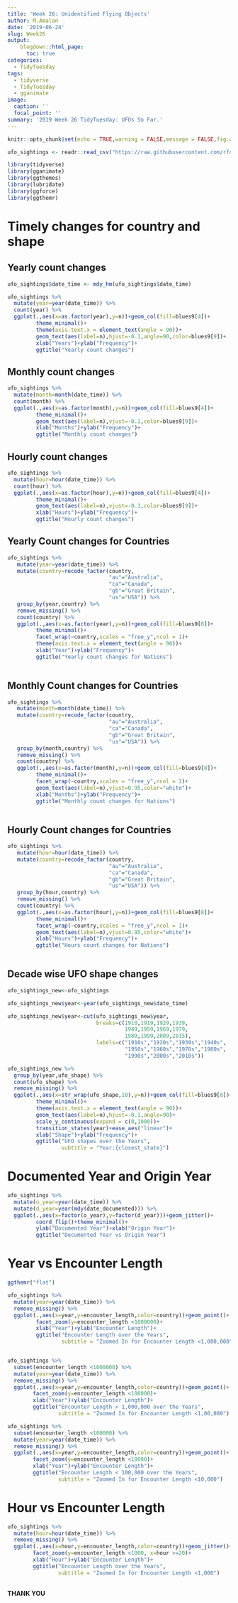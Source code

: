 ```yaml
---
title: 'Week 26: Unidentified Flying Objects'
author: M.Amalan
date: '2019-06-24'
slug: Week26
output: 
    blogdown::html_page:
      toc: true
categories:
  - TidyTuesday
tags:
  - tidyverse
  - TidyTuesday
  - gganimate
image:
  caption: ''
  focal_point: ''
summary: '2019 Week 26 TidyTuesday: UFOs So Far.'    
---
```


```r
knitr::opts_chunk$set(echo = TRUE,warning = FALSE,message = FALSE,fig.width = 12,fig.height = 9)
```

```r
ufo_sightings <- readr::read_csv("https://raw.githubusercontent.com/rfordatascience/tidytuesday/master/data/2019/2019-06-25/ufo_sightings.csv")

library(tidyverse)
library(gganimate)
library(ggthemes)
library(lubridate)
library(ggforce)
library(ggthemr)
```

# Timely changes for country and shape

## Yearly count changes

```r
ufo_sightings$date_time <- mdy_hm(ufo_sightings$date_time)

ufo_sightings %>%
  mutate(year=year(date_time)) %>%
  count(year) %>%
  ggplot(.,aes(x=as.factor(year),y=n))+geom_col(fill=blues9[4])+
         theme_minimal()+
         theme(axis.text.x = element_text(angle = 90))+
         geom_text(aes(label=n),hjust=-0.1,angle=90,color=blues9[9])+
         xlab("Years")+ylab("Frequency")+
         ggtitle("Yearly count changes")
```

## Monthly count changes

```r
ufo_sightings %>%
  mutate(month=month(date_time)) %>%
  count(month) %>%
  ggplot(.,aes(x=as.factor(month),y=n))+geom_col(fill=blues9[4])+
         theme_minimal()+
         geom_text(aes(label=n),vjust=-0.1,color=blues9[9])+
         xlab("Months")+ylab("Frequency")+
         ggtitle("Monthly count changes")
```

## Hourly count changes

```r
ufo_sightings %>%
  mutate(hour=hour(date_time)) %>%
  count(hour) %>%
  ggplot(.,aes(x=as.factor(hour),y=n))+geom_col(fill=blues9[4])+
         theme_minimal()+
         geom_text(aes(label=n),vjust=-0.1,color=blues9[9])+
         xlab("Hours")+ylab("Frequency")+
         ggtitle("Hourly count changes")
```

## Yearly Count changes for Countries

```r
ufo_sightings %>%
   mutate(year=year(date_time)) %>%
   mutate(country=recode_factor(country,
                                "au"="Australia",
                                "ca"="Canada",
                                "gb"="Great Britain",
                                "us"="USA")) %>%
   group_by(year,country) %>%
   remove_missing() %>%
   count(country) %>%
   ggplot(.,aes(x=as.factor(year),y=n))+geom_col(fill=blues9[8])+
         theme_minimal()+
         facet_wrap(~country,scales = "free_y",ncol = 1)+
         theme(axis.text.x = element_text(angle = 90))+
         xlab("Year")+ylab("Frequency")+
         ggtitle("Yearly count changes for Nations")
      
```

## Monthly Count changes for Countries

```r
ufo_sightings %>%
   mutate(month=month(date_time)) %>%
   mutate(country=recode_factor(country,
                                "au"="Australia",
                                "ca"="Canada",
                                "gb"="Great Britain",
                                "us"="USA")) %>%
   group_by(month,country) %>%
   remove_missing() %>%
   count(country) %>%
   ggplot(.,aes(x=as.factor(month),y=n))+geom_col(fill=blues9[8])+
         theme_minimal()+
         facet_wrap(~country,scales = "free_y",ncol = 1)+
         geom_text(aes(label=n),vjust=0.95,color="white")+
         xlab("Months")+ylab("Frequency")+
         ggtitle("Monthly count changes for Nations")
      
```

## Hourly Count changes for Countries

```r
ufo_sightings %>%
   mutate(hour=hour(date_time)) %>%
   mutate(country=recode_factor(country,
                                "au"="Australia",
                                "ca"="Canada",
                                "gb"="Great Britain",
                                "us"="USA")) %>%
   group_by(hour,country) %>%
   remove_missing() %>%
   count(country) %>%
   ggplot(.,aes(x=as.factor(hour),y=n))+geom_col(fill=blues9[8])+
         theme_minimal()+
         facet_wrap(~country,scales = "free_y",ncol = 1)+
         geom_text(aes(label=n),vjust=0.95,color="white")+
         xlab("Hours")+ylab("Frequency")+
         ggtitle("Hours count changes for Nations")
      
```

## Decade wise UFO shape changes

```r
ufo_sightings_new<-ufo_sightings

ufo_sightings_new$year<-year(ufo_sightings_new$date_time)

ufo_sightings_new$year<-cut(ufo_sightings_new$year,
                            breaks=c(1910,1919,1929,1939,
                                     1949,1959,1969,1979,
                                     1989,1999,2009,2015),
                            labels=c("1910s","1920s","1930s","1940s",
                                     "1950s","1960s","1970s","1980s",
                                     "1990s","2000s","2010s"))

ufo_sightings_new %>%
  group_by(year,ufo_shape) %>%
  count(ufo_shape) %>%
  remove_missing() %>%
  ggplot(.,aes(x=str_wrap(ufo_shape,10),y=n))+geom_col(fill=blues9[8])+
         theme_minimal()+
         theme(axis.text.x = element_text(angle = 90))+
         geom_text(aes(label=n),hjust=-0.1,angle=90)+
         scale_y_continuous(expand = c(0,1000))+
         transition_states(year)+ease_aes("linear")+
         xlab("Shape")+ylab("Frequency")+
         ggtitle("UFO shapes over the Years",
                 subtitle = "Year:{closest_state}")

```

# Documented Year and Origin Year

```r
ufo_sightings %>%
  mutate(o_year=year(date_time)) %>%
  mutate(d_year=year(mdy(date_documented))) %>%
  ggplot(.,aes(x=factor(o_year),y=factor(d_year)))+geom_jitter()+
         coord_flip()+theme_minimal()+
         ylab("Documented Year")+xlab("Origin Year")+
         ggtitle("Documented Year vs Origin Year")
```

# Year vs Encounter Length

```r
ggthemr("flat")

ufo_sightings %>%
  mutate(year=year(date_time)) %>%
  remove_missing() %>%
  ggplot(.,aes(x=year,y=encounter_length,color=country))+geom_point()+
         facet_zoom(y=encounter_length <1000000)+
         xlab("Year")+ylab("Encounter Length")+
         ggtitle("Encounter Length over the Years",
                 subtitle = "Zoomed In for Encounter Length <1,000,000")


ufo_sightings %>%
  subset(encounter_length <1000000) %>%
  mutate(year=year(date_time)) %>%
  remove_missing() %>%
  ggplot(.,aes(x=year,y=encounter_length,color=country))+geom_point()+
        facet_zoom(y=encounter_length <100000)+
        xlab("Year")+ylab("Encounter Length")+
        ggtitle("Encounter Length < 1,000,000 over the Years",
                subtitle = "Zoomed In for Encounter Length <1,00,000")

ufo_sightings %>%
  subset(encounter_length <100000) %>%
  mutate(year=year(date_time)) %>%
  remove_missing() %>%
  ggplot(.,aes(x=year,y=encounter_length,color=country))+geom_point()+
        facet_zoom(y=encounter_length <10000)+
        xlab("Year")+ylab("Encounter Length")+
        ggtitle("Encounter Length < 100,000 over the Years",
                subtitle = "Zoomed In for Encounter Length <10,000")

```


# Hour vs Encounter Length

```r
ufo_sightings %>%
  mutate(hour=hour(date_time)) %>%
  remove_missing() %>%
  ggplot(.,aes(x=hour,y=encounter_length,color=country))+geom_jitter()+
        facet_zoom(y=encounter_length <1000, x=hour >=20)+
        xlab("Hour")+ylab("Encounter Length")+
        ggtitle("Encounter Length over the Years",
                subtitle = "Zoomed In for Encounter Length <1,000")
         
```

**THANK YOU**